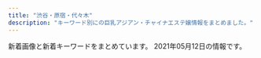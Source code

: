 ```yaml
---
title: "渋谷・原宿・代々木"
description: "キーワード別にの巨乳アジアン・チャイナエステ嬢情報をまとめました。"
---
```


新着画像と新着キーワードをまとめています。
2021年05月12日の情報です。

<DmmAffiliateIns />
<KeywordTable
  shops={
    [
    {
        "img_links": [
            "http://kokoronosato.tyo.cm/photos/sites/15/2020/08/2020082203150030.jpg",
            "http://kokoronosato.tyo.cm/images/themes/pink/mobile.jpg",
            "http://kokoronosato.tyo.cm/images/themes/pink/r3.jpg",
            "http://kokoronosato.tyo.cm/images/themes/pink/s_newface.png",
            "http://kokoronosato.tyo.cm/photos/sites/15/2020/08/2020082205444313.jpg",
            "http://kokoronosato.tyo.cm/images/themes/pink/s_pickup.png",
            "http://kokoronosato.tyo.cm/photos/sites/15/2019/07/2019072809465934.jpg",
            "http://kokoronosato.tyo.cm/link/8831.jpg",
            "http://kokoronosato.tyo.cm/images/room3.jpg",
            "http://kokoronosato.tyo.cm/images/themes/pink/s_link.png",
            "http://kokoronosato.tyo.cm/images/room4.jpg",
            "http://kokoronosato.tyo.cm/photos/sites/15/2020/08/2020082205443766.jpg",
            "http://kokoronosato.tyo.cm/photos/sites/15/2020/08/2020082205444661.jpg",
            "http://kokoronosato.tyo.cm/link/esthelove88-31.jpg",
            "http://kokoronosato.tyo.cm/images/themes/pink/line.png",
            "http://kokoronosato.tyo.cm/link/walker88.jpg",
            "http://kokoronosato.tyo.cm/images/themes/pink/s_news.png",
            "http://kokoronosato.tyo.cm/link/e0016.jpg",
            "http://kokoronosato.tyo.cm/photos/sites/15/2019/07/2019072809470568.jpg",
            "http://kokoronosato.tyo.cm/images/themes/pink/s_ranking.png",
            "http://kokoronosato.tyo.cm/link/massage-de_88_31.jpg",
            "http://kokoronosato.tyo.cm/link/88x31b.jpg",
            "http://kokoronosato.tyo.cm/images/room1.jpg",
            "http://kokoronosato.tyo.cm/photos/sites/15/2020/08/2020082203135850.jpg",
            "http://kokoronosato.tyo.cm/photos/sites/15/2019/07/2019072809450776.jpg",
            "http://kokoronosato.tyo.cm/images/themes/pink/s_staff.png",
            "http://kokoronosato.tyo.cm/images/themes/pink/no1.png",
            "http://menlog.net/link/menlog8831.jpg",
            "http://kokoronosato.tyo.cm/images/themes/pink/no2.png",
            "http://kokoronosato.tyo.cm/photos/sites/15/2019/07/2019072809445954.jpg",
            "http://kokoronosato.tyo.cm/images/room2.jpg"
        ],
        "keywords": {
            "C": 19,
            "86": 12,
            "87": 8,
            "83": 4,
            "85": 4,
            "D": 24
        },
        "name": "\u68ee\u306e\u9999",
        "url": "http://kokoronosato.tyo.cm/",
        "station": "JR\u6e0b\u8c37\u99c5\u6771\u53e3"
    },
    {
        "name": "\u6953",
        "keywords": {},
        "station": "JR\u4ee3\u3005\u6728\u99c5",
        "url": "http://www.kaede-es.club/",
        "img_links": [
            "http://www.kaede-es.club/images/index-tiba_10.jpg",
            "http://www.kaede-es.club/images/staff/2/momo.jpg",
            "http://www.kaede-es.club/images/staff/mimi.jpg",
            "http://www.kaede-es.club/images/shop/DSC_0086-300x199.jpg",
            "http://www.kaede-es.club/images/index-tiba_13.jpg",
            "http://www.kaede-es.club/psd/off32.jpg",
            "http://www.kaede-es.club/images/shop/DSC_0998-199x300.jpg",
            "http://www.kaede-es.club/images/shop/DSC_0087-221x300.jpg",
            "http://www.kaede-es.club/images/staff/neinei2.jpg",
            "http://www.kaede-es.club/psd/off2-1.jpg",
            "http://www.kaede-es.club/images/staff/4/yuyu2.jpg",
            "http://www.kaede-es.club/images/staff/2/hana.jpg",
            "http://www.kaede-es.club/images/staff/miki.jpg",
            "http://www.kaede-es.club/images/index-tiba_04.jpg",
            "http://www.kaede-es.club/images/nav/nav-staff.jpg",
            "http://www.kaede-es.club/css/2.jpeg",
            "http://www.kaede-es.club/images/staff/6.jpg",
            "http://www.kaede-es.club/images/staff/2/7.jpg",
            "http://www.kaede-es.club/images/staff/4/sati.jpg",
            "http://www.kaede-es.club/images/t-off-ico.jpg",
            "http://www.kaede-es.club/images/index-tiba_02.jpg",
            "http://www.kaede-es.club/images/nav/nav-job.jpg",
            "http://www.kaede-es.club/images/index-tiba_09.jpg",
            "http://www.kaede-es.club/images/nav/nav-sys.jpg",
            "http://www.kaede-es.club/images/staff/2/riri.jpg"
        ]
    },
    {
        "name": "\u30b9\u30ef\u30f3",
        "station": "JR\u6e0b\u8c37\u99c5\u30cf\u30c1\u516c\u53e3",
        "img_links": [
            "http://www.e-god.work/images/line.png",
            "http://www.e-god.work/images/sys2.jpg",
            "http://www.e-god.work/images/head.jpg",
            "http://www.e-god.work/img/yuki1.jpg",
            "http://www.e-god.work/img/koko1.jpg",
            "http://www.e-god.work/images/4.jpg",
            "http://www.e-god.work/img/zb.jpg",
            "http://www.e-god.work/images/info.jpg",
            "http://www.e-god.work/img/eri1.jpg",
            "http://www.e-god.work/images/1.jpg",
            "http://www.e-god.work/images/ais.jpg",
            "http://www.e-god.work/images/tel.jpg",
            "http://www.e-god.work/images/sys1.jpg",
            "http://www.e-god.work/images/news.jpg",
            "http://www.e-god.work/images/int1.jpg",
            "http://www.e-god.work/images/int2.jpg",
            "http://www.e-god.work/images/staff_t.jpg",
            "http://www.e-god.work/images/2.jpg",
            "http://www.e-god.work/images/mobile.jpg",
            "http://www.e-god.work/images/interior_t.jpg",
            "http://www.e-god.work/img/koko2.jpg"
        ],
        "url": "http://www.e-god.work/",
        "keywords": {}
    },
    {
        "name": "\u6ce1\u6ce1\u30d5\u30a7\u30a2\u30ea\u30fc",
        "url": "http://awaawa-fairy.work/",
        "keywords": {
            "E": 2,
            "C": 17,
            "86": 3,
            "87": 5,
            "88": 5,
            "D": 4,
            "85": 4,
            "F": 1
        },
        "img_links": [
            "http://awaawa-fairy.work/img/st22.png",
            "http://awaawa-fairy.work/img/sta18.png",
            "http://awaawa-fairy.work/img/sta29.png",
            "http://awaawa-fairy.work/img/st018.png",
            "http://awaawa-fairy.work/sp/img/t-o.jpg",
            "http://awaawa-fairy.work/img/sta28.png",
            "http://awaawa-fairy.work/img/st017.png",
            "http://awaawa-fairy.work/img/sta15.png",
            "http://awaawa-fairy.work/img/bottom.png",
            "http://awaawa-fairy.work/sp/img/sta29.png",
            "http://awaawa-fairy.work/img/st17.png",
            "http://awaawa-fairy.work/img/sta22.png",
            "http://awaawa-fairy.work/sp/img/p-27.png",
            "http://awaawa-fairy.work/sp/img/sta26.png",
            "http://awaawa-fairy.work/sp/img/info.jpg",
            "http://awaawa-fairy.work/img/mo.png",
            "http://awaawa-fairy.work/sp/img/tit.jpg",
            "http://awaawa-fairy.work/img/st18.png",
            "http://awaawa-fairy.work/sp/img/line.jpg",
            "http://awaawa-fairy.work/sp/img/sys.jpg",
            "http://awaawa-fairy.work/sp/img/t-r.jpg",
            "http://awaawa-fairy.work/sp/img/mv.jpg",
            "http://awaawa-fairy.work/sp/img/sta18.png",
            "http://awaawa-fairy.work/img/sta26.png",
            "http://awaawa-fairy.work/img/st27.png",
            "http://awaawa-fairy.work/img/sta17.png",
            "http://awaawa-fairy.work/sp/img/add.jpg",
            "http://awaawa-fairy.work/sp/img/t-t.jpg",
            "http://awaawa-fairy.work/img/nos.png",
            "http://awaawa-fairy.work/sp/img/p-29.png",
            "http://awaawa-fairy.work/sp/img/sta15.png",
            "http://awaawa-fairy.work/sp/img/tel.jpg",
            "http://awaawa-fairy.work/sp/img/sta22.png",
            "http://awaawa-fairy.work/sp/img/p-26.png",
            "http://awaawa-fairy.work/img/st26.png",
            "http://awaawa-fairy.work/img/st15.png",
            "http://awaawa-fairy.work/sp/img/t-s.jpg",
            "http://awaawa-fairy.work/sp/img/sta27.png",
            "http://awaawa-fairy.work/sp/img/pc.jpg",
            "http://awaawa-fairy.work/img/st29.png",
            "http://awaawa-fairy.work/sp/img/time.jpg",
            "http://awaawa-fairy.work/img/st4.png",
            "http://awaawa-fairy.work/sp/img/t-a.jpg",
            "http://awaawa-fairy.work/sp/img/sta28.png",
            "http://awaawa-fairy.work/sp/img/sta17.png",
            "http://awaawa-fairy.work/img/head.png",
            "http://awaawa-fairy.work/img/st28.png",
            "http://awaawa-fairy.work/img/sta27.png",
            "http://awaawa-fairy.work/sp/img/botton.jpg",
            "http://awaawa-fairy.work/sp/img/p-15.png",
            "http://awaawa-fairy.work/sp/img/pic.jpg"
        ],
        "station": "JR\u6e0b\u8c37\u99c5\u897f\u53e3"
    },
    {
        "img_links": [
            "http://www.sarara-es.xyz/images/top.png",
            "http://www.sarara-es.xyz/images/shop/shop01.jpg",
            "http://www.sarara-es.xyz/files/003.jpg",
            "http://www.sarara-es.xyz/images/r5.jpg",
            "http://www.sarara-es.xyz/images/news.png",
            "http://www.sarara-es.xyz/images/s_staff.png",
            "http://www.sarara-es.xyz/files/005.jpg",
            "http://www.sarara-es.xyz/files/004.jpg",
            "http://www.sarara-es.xyz/images/shop/shop02.jpg",
            "http://www.sarara-es.xyz/images/bj2.jpg",
            "http://www.sarara-es.xyz/images/pick.png",
            "http://www.sarara-es.xyz/images/face.png",
            "http://www.sarara-es.xyz/files/002.jpg",
            "http://www.sarara-es.xyz/files/001.jpg",
            "http://www.sarara-es.xyz/images/shop/shop04.jpg",
            "http://www.sarara-es.xyz/images/s_link.png",
            "http://www.sarara-es.xyz/images/r1.jpg",
            "http://www.sarara-es.xyz/images/r2.jpg",
            "http://www.sarara-es.xyz/images/end.png",
            "http://www.sarara-es.xyz/files/006.jpg",
            "http://www.sarara-es.xyz/images/shop/shop03.jpg",
            "http://www.sarara-es.xyz/images/r4.jpg"
        ],
        "station": "JR\u6e0b\u8c37\u99c5\u30cf\u30c1\u516c\u53e3",
        "name": "Honey",
        "keywords": {
            "C": 3,
            "D": 3,
            "87": 1,
            "85": 3,
            "86": 2
        },
        "url": "http://www.sarara-es.xyz"
    },
    {
        "keywords": {
            "D": 8,
            "88": 2,
            "87": 6,
            "86": 6,
            "E": 4,
            "C": 2
        },
        "station": "JR\u6e0b\u8c37\u99c5\u5bae\u76ca\u5742\u53e3",
        "name": "Angel",
        "img_links": [
            "http://angel.est.cm/img/r4.jpg",
            "http://angel.est.cm/photos/sites/23/2019/05/2019051010094797.jpg",
            "http://angel.est.cm/img/r2.jpg",
            "http://angel.est.cm/photos/sites/23/2019/11/2019110102361631.jpg",
            "http://angel.est.cm/img/r3.jpg",
            "http://angel.est.cm/photos/sites/23/2019/05/2019051010094759.jpg",
            "http://angel.est.cm/photos/sites/23/2019/05/2019051010094757.jpg",
            "http://angel.est.cm/photos/sites/23/2018/10/2018100318475591.jpg",
            "http://angel.est.cm/img/footer.png",
            "http://angel.est.cm/photos/sites/23/2019/05/2019051010094748.jpg",
            "http://angel.est.cm/photos/sites/23/2016/08/staff2.jpg",
            "http://angel.est.cm/img/r1.jpg",
            "http://angel.est.cm/img/top.png"
        ],
        "url": "http://angel.est.cm/"
    },
    {
        "img_links": [
            "http://www.aixin.co.jp/images/costume/1.png",
            "http://www.aixin.co.jp/images/staff/mika2/1.png",
            "http://www.aixin.co.jp/images/staff/sara/1.jpg",
            "http://www.aixin.co.jp/images/price/hirou.jpg",
            "http://www.aixin.co.jp/images/staff/ran/ran.png",
            "http://www.aixin.co.jp/images/wanted/wanted.png",
            "http://www.aixin.co.jp/images/costume/4.png",
            "http://www.aixin.co.jp/images/staff/rara/rara.png",
            "http://www.aixin.co.jp/images/top_pic/top2.jpg",
            "http://www.aixin.co.jp/images/staff/akane/akane.png",
            "http://www.aixin.co.jp/images/staff/chiemi/chiemi.jpg",
            "http://www.aixin.co.jp/images/map/google.png",
            "http://www.aixin.co.jp/images/staff/mirai/mirai.png",
            "http://www.aixin.co.jp/images/staff/miya/1.jpg",
            "http://www.aixin.co.jp/images/staff/chiemi/1.jpg",
            "http://www.aixin.co.jp/images/costume/3.png",
            "http://www.aixin.co.jp/images/staff/yui2/yui2.png",
            "http://www.aixin.co.jp/images/staff/mika2/2.png",
            "http://www.aixin.co.jp/images/costume/6.png",
            "http://www.aixin.co.jp/images/price/tokusen.jpg",
            "http://www.aixin.co.jp/images/staff/eri/eri.png",
            "http://www.aixin.co.jp/images/staff/yuzu/yuzu.jpg",
            "http://www.aixin.co.jp/images/price/long.jpg",
            "http://www.aixin.co.jp/images/staff/miki/miki.jpg",
            "http://www.aixin.co.jp/images/staff/mimi2/mimi2.png",
            "http://www.aixin.co.jp/images/costume/2.png",
            "http://www.aixin.co.jp/images/top/top.jpg",
            "http://www.aixin.co.jp/images/staff/ruri2/ruri2.png",
            "http://www.aixin.co.jp/images/staff/ayaka/ayaka.jpg",
            "http://www.aixin.co.jp/images/staff/aki/aki.png",
            "http://www.aixin.co.jp/images/staff/sara/sara.jpg",
            "http://www.aixin.co.jp/images/staff/haruka2/haruka2.png",
            "http://www.aixin.co.jp/images/staff/miya/miya.jpg",
            "http://www.aixin.co.jp/images/staff/ayaka/1.jpg",
            "http://www.aixin.co.jp/images/staff/mika2/mika2.png",
            "http://www.aixin.co.jp/images/costume/7.png",
            "http://www.aixin.co.jp/images/staff/koko/koko.png",
            "http://www.aixin.co.jp/images/staff/ruru2/2.jpg",
            "http://www.aixin.co.jp/images/price/aroma.jpg",
            "http://www.aixin.co.jp/images/staff/ruru2/ruru2.jpg",
            "http://www.aixin.co.jp/images/staff/miki/2.jpg",
            "http://www.aixin.co.jp/images/staff/miharu/miharu.png"
        ],
        "keywords": {},
        "name": "\u30a2\u30a4\u30b7\u30f3",
        "station": "JR\u6e0b\u8c37\u99c5",
        "url": "http://www.aixin.co.jp/"
    },
    {
        "keywords": {
            "E": 7,
            "84": 52,
            "D": 16,
            "86": 13,
            "87": 13,
            "C": 60
        },
        "img_links": [
            "http://www.ogon.work/staff/ai1.jpg",
            "http://www.ogon.work/staff/yuki1.jpg",
            "http://www.ogon.work/img/bana03.jpg",
            "http://www.ogon.work/staff/aya3.jpg",
            "http://www.ogon.work/staff/ayumi3.jpg",
            "http://www.ogon.work/staff/ai2.jpg",
            "http://www.ogon.work/staff/ai3.jpg",
            "http://www.ogon.work/img/s/s_qa.png",
            "http://www.ogon.work/staff/momo1.jpg",
            "http://www.ogon.work/img/icon/new.jpg",
            "http://www.ogon.work/staff/hana1.jpg",
            "http://www.ogon.work/staff/yuki2.jpg",
            "http://www.ogon.work/img/bana02.jpg",
            "http://www.ogon.work/staff/aya1.jpg",
            "http://www.ogon.work/staff/ayumi1.jpg",
            "http://www.ogon.work/img/contentsbottom.png",
            "http://www.ogon.work/staff/aya2.jpg",
            "http://www.ogon.work/img/interior.jpg",
            "http://www.ogon.work/staff/ayumi2.jpg"
        ],
        "url": "http://www.ogon.work/",
        "station": "JR\u6e0b\u8c37\u99c5\u30cf\u30c1\u516c\u53e3",
        "name": "\u9ec4\u91d1\u6d77\u5cb8"
    }
]
}
/>
<DmmAffiliateScript />

